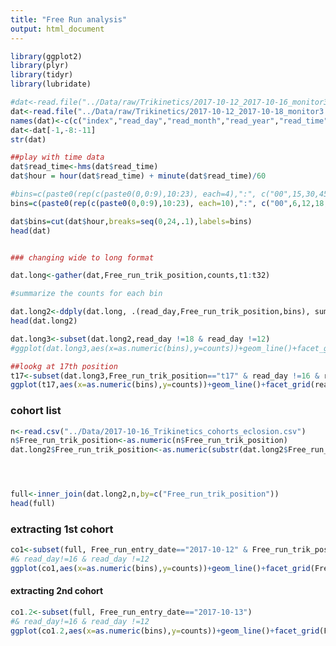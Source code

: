 ```yaml
---
title: "Free Run analysis"
output: html_document
---
```


```r
library(ggplot2)
library(plyr)
library(tidyr)
library(lubridate)
```


```r
#dat<-read.file("../Data/raw/Trikinetics/2017-10-12_2017-10-16_monitor3.txt")
dat<-read.file("../Data/raw/Trikinetics/2017-10-12_2017-10-18_monitor3.txt")
names(dat)<-c(c("index","read_day","read_month","read_year","read_time","monitor_status","extra","unused1","unused2","unused3","unused4","light_status"),paste("t",seq(1,32),sep=""))
dat<-dat[-1,-8:-11]
str(dat)

##play with time data
dat$read_time<-hms(dat$read_time)
dat$hour = hour(dat$read_time) + minute(dat$read_time)/60

#bins=c(paste0(rep(c(paste0(0,0:9),10:23), each=4),":", c("00",15,30,45))[-1],"24:00")
bins=c(paste0(rep(c(paste0(0,0:9),10:23), each=10),":", c("00",6,12,18,24,30,36,42,48,54))[-1],"24:00")

dat$bins=cut(dat$hour,breaks=seq(0,24,.1),labels=bins)
head(dat)


### changing wide to long format

dat.long<-gather(dat,Free_run_trik_position,counts,t1:t32)

#summarize the counts for each bin  

dat.long2<-ddply(dat.long, .(read_day,Free_run_trik_position,bins), summarise, counts = sum(counts),light_status=mean(light_status),, .drop=FALSE)
head(dat.long2)
```

```r
dat.long3<-subset(dat.long2,read_day !=18 & read_day !=12)
#ggplot(dat.long3,aes(x=as.numeric(bins),y=counts))+geom_line()+facet_grid(trik_ID~read_day)

##lookg at 17th position
t17<-subset(dat.long3,Free_run_trik_position=="t17" & read_day !=16 & read_day !=12)
ggplot(t17,aes(x=as.numeric(bins),y=counts))+geom_line()+facet_grid(read_day~.)+geom_vline(xintercept = 201)

```

### cohort list
```r
n<-read.csv("../Data/2017-10-16_Trikinetics_cohorts_eclosion.csv")
n$Free_run_trik_position<-as.numeric(n$Free_run_trik_position)
dat.long2$Free_run_trik_position<-as.numeric(substr(dat.long2$Free_run_trik_position,2,3))




full<-inner_join(dat.long2,n,by=c("Free_run_trik_position"))
head(full)
```



### extracting 1st cohort
```r
co1<-subset(full, Free_run_entry_date=="2017-10-12" & Free_run_trik_position<10 & read_day !=18)
#& read_day!=16 & read_day !=12
ggplot(co1,aes(x=as.numeric(bins),y=counts))+geom_line()+facet_grid(Free_run_trik_position~read_day)+geom_vline(xintercept=201)
```

#### extracting 2nd cohort
```r
co1.2<-subset(full, Free_run_entry_date=="2017-10-13")
#& read_day!=16 & read_day !=12
ggplot(co1.2,aes(x=as.numeric(bins),y=counts))+geom_line()+facet_grid(Free_run_trik_position~read_day)+geom_vline(xintercept=201)
```

